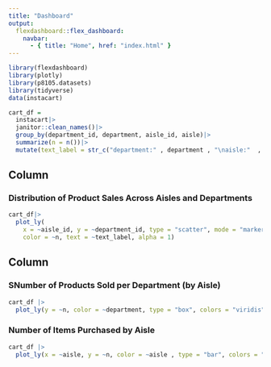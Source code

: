 ```yaml
---
title: "Dashboard"
output: 
  flexdashboard::flex_dashboard:
    navbar:
      - { title: "Home", href: "index.html" }
---
```


```r
library(flexdashboard)
library(plotly)
library(p8105.datasets)
library(tidyverse)
data(instacart)

cart_df = 
  instacart|>
  janitor::clean_names()|>
  group_by(department_id, department, aisle_id, aisle)|>
  summarize(n = n())|>
  mutate(text_label = str_c("department:" , department , "\naisle:"  , aisle , "\nnumber:" , n))
```

Column {data-width=650}
-----------------------------------------------------------------------

### Distribution of Product Sales Across Aisles and Departments

```r
cart_df|>
  plot_ly(
    x = ~aisle_id, y = ~department_id, type = "scatter", mode = "markers",
    color = ~n, text = ~text_label, alpha = 1)
```

Column {data-width=350}
-----------------------------------------------------------------------

### SNumber of Products Sold per Department (by Aisle)

```r
cart_df |> 
  plot_ly(y = ~n, color = ~department, type = "box", colors = "viridis")
```

### Number of Items Purchased by Aisle

```r
cart_df |> 
  plot_ly(x = ~aisle, y = ~n, color = ~aisle , type = "bar", colors = "viridis")
```

